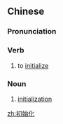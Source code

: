 ==Chinese==
{{zh-forms|type=21}}

===Pronunciation===
{{zh-pron
|m=chūshǐhuà
|c=co1 ci2 faa3
|cat=v,n
}}

===Verb===
{{zh-verb}}

# to [[initialize]]

===Noun===
{{zh-noun}}

# [[initialization]]

[[zh:初始化]]